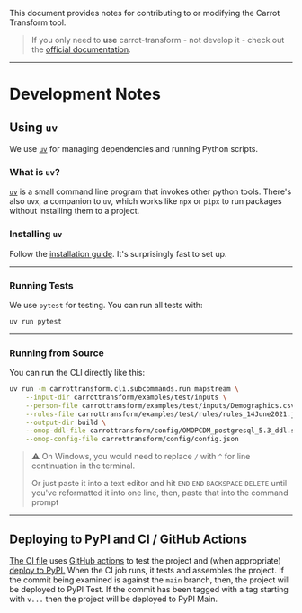 This document provides notes for contributing to or modifying the Carrot Transform tool.

> If you only need to **use** carrot-transform - not develop it - check out the [official documentation](https://carrot.ac.uk/transform).

---

# Development Notes

## Using `uv`

We use [`uv`](https://docs.astral.sh/uv/) for managing dependencies and running Python scripts.

### What is `uv`?

[`uv`](https://docs.astral.sh/uv/) is a small command line program that invokes other python tools.
There's also `uvx`, a companion to `uv`, which works like `npx` or `pipx` to run packages without installing them to a project.

### Installing `uv`

Follow the [installation guide](https://docs.astral.sh/uv/#installation).
It's surprisingly fast to set up.

---

### Running Tests

We use `pytest` for testing.
You can run all tests with:

```sh
uv run pytest
```

---

### Running from Source

You can run the CLI directly like this:

```sh
uv run -m carrottransform.cli.subcommands.run mapstream \
    --input-dir carrottransform/examples/test/inputs \
    --person-file carrottransform/examples/test/inputs/Demographics.csv \
    --rules-file carrottransform/examples/test/rules/rules_14June2021.json \
    --output-dir build \
    --omop-ddl-file carrottransform/config/OMOPCDM_postgresql_5.3_ddl.sql \
    --omop-config-file carrottransform/config/config.json
```

> ⚠️ On Windows, you would need to replace `/` with `^` for line continuation in the terminal.
>
> Or just paste it into a text editor and hit `END` `END` `BACKSPACE` `DELETE` until you've reformatted it into one line, then, paste that into the command prompt

---

## Deploying to PyPI and CI / GitHub Actions

[The CI file](.github/workflows/uv-workflow.yml) uses [GitHub actions](https://github.com/Health-Informatics-UoN/carrot-transform/actions) to test the project and (when appropriate) [deploy to PyPI.](https://pypi.org/project/carrot-transform/)
When the CI job runs, it tests and assembles the project.
If the commit being examined is against the `main` branch, then, the project will be deployed to PyPI Test.
If the commit has been tagged with a tag starting with `v...` then the project will be deployed to PyPI Main.

